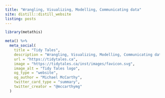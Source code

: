 ```yaml
---
title: "Wrangling, Visualizing, Modelling, Communicating data"
site: distill::distill_website
listing: posts
---
```


```r
library(metathis)

meta() %>%
  meta_social(
    title = "Tidy Tales",
    description = "Wrangling, Visualizing, Modelling, Communicating data",
    url = "https://tidytales.ca",
    image = "https://tidytales.ca/inst/images/favicon.svg",
    image_alt = "Tidy Tales logo",
    og_type = "website",
    og_author = "Michael McCarthy",
    twitter_card_type = "summary",
    twitter_creator = "@mccarthymg"
  )
```

